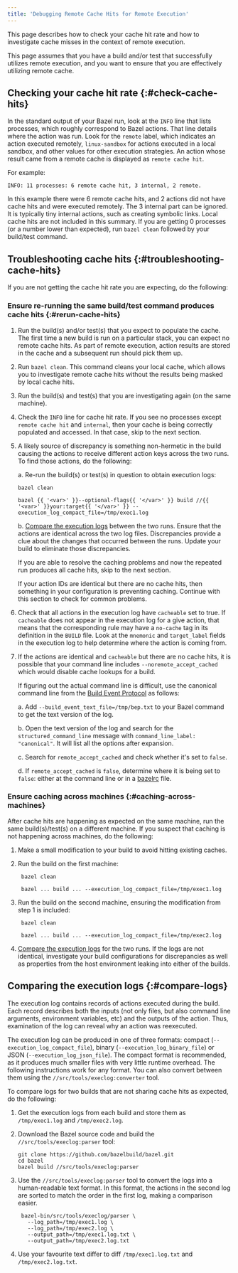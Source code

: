 ```yaml
---
title: 'Debugging Remote Cache Hits for Remote Execution'
---
```


This page describes how to check your cache hit rate and how to investigate
cache misses in the context of remote execution.

This page assumes that you have a build and/or test that successfully
utilizes remote execution, and you want to ensure that you are effectively
utilizing remote cache.

## Checking your cache hit rate {:#check-cache-hits}

In the standard output of your Bazel run, look at the `INFO` line that lists
processes, which roughly correspond to Bazel actions. That line details
where the action was run. Look for the `remote` label, which indicates an action
executed remotely, `linux-sandbox` for actions executed in a local sandbox,
and other values for other execution strategies. An action whose result came
from a remote cache is displayed as `remote cache hit`.

For example:

```none {:.devsite-disable-click-to-copy}
INFO: 11 processes: 6 remote cache hit, 3 internal, 2 remote.
```

In this example there were 6 remote cache hits, and 2 actions did not have
cache hits and were executed remotely. The 3 internal part can be ignored.
It is typically tiny internal actions, such as creating symbolic links. Local
cache hits are not included in this summary. If you are getting 0 processes
(or a number lower than expected), run `bazel clean` followed by your build/test
command.

## Troubleshooting cache hits {:#troubleshooting-cache-hits}

If you are not getting the cache hit rate you are expecting, do the following:

### Ensure re-running the same build/test command produces cache hits {:#rerun-cache-hits}

1. Run the build(s) and/or test(s) that you expect to populate the cache. The
   first time a new build is run on a particular stack, you can expect no remote
   cache hits. As part of remote execution, action results are stored in the
   cache and a subsequent run should pick them up.

2. Run `bazel clean`. This command cleans your local cache, which allows
   you to investigate remote cache hits without the results being masked by
   local cache hits.

3. Run the build(s) and test(s) that you are investigating again (on the same
   machine).

4. Check the `INFO` line for cache hit rate. If you see no processes except
   `remote cache hit` and `internal`, then your cache is being correctly populated and
   accessed. In that case, skip to the next section.

5. A likely source of discrepancy is something non-hermetic in the build causing
   the actions to receive different action keys across the two runs. To find
   those actions, do the following:

   a. Re-run the build(s) or test(s) in question to obtain execution logs:

      ```posix-terminal
      bazel clean

      bazel {{ '<var>' }}--optional-flags{{ '</var>' }} build //{{ '<var>' }}your:target{{ '</var>' }} --execution_log_compact_file=/tmp/exec1.log
      ```

   b. [Compare the execution logs](#compare-logs) between the
      two runs. Ensure that the actions are identical across the two log files.
      Discrepancies provide a clue about the changes that occurred between the
      runs. Update your build to eliminate those discrepancies.

   If you are able to resolve the caching problems and now the repeated run
   produces all cache hits, skip to the next section.

   If your action IDs are identical but there are no cache hits, then something
   in your configuration is preventing caching. Continue with this section to
   check for common problems.

5. Check that all actions in the execution log have `cacheable` set to true. If
   `cacheable` does not appear in the execution log for a give action, that
   means that the corresponding rule may have a `no-cache` tag in its
   definition in the `BUILD` file. Look at the `mnemonic` and `target_label`
   fields in the execution log to help determine where the action is coming
   from.

6. If the actions are identical and `cacheable` but there are no cache hits, it
   is possible that your command line includes `--noremote_accept_cached` which
   would disable cache lookups for a build.

   If figuring out the actual command line is difficult, use the canonical
   command line from the
   [Build Event Protocol](/versions/8.1.0/remote/bep)
   as follows:

   a. Add `--build_event_text_file=/tmp/bep.txt` to your Bazel command to get
    the text version of the log.

   b. Open the text version of the log and search for the
    `structured_command_line` message with `command_line_label: "canonical"`.
    It will list all the options after expansion.

   c. Search for `remote_accept_cached` and check whether it's set to `false`.

   d. If `remote_accept_cached` is `false`, determine where it is being
      set to `false`: either at the command line or in a
      [bazelrc](/versions/8.1.0/run/bazelrc#bazelrc-file-locations) file.

### Ensure caching across machines {:#caching-across-machines}

After cache hits are happening as expected on the same machine, run the
same build(s)/test(s) on a different machine. If you suspect that caching is
not happening across machines, do the following:

1. Make a small modification to your build to avoid hitting existing caches.

2. Run the build on the first machine:

   ```posix-terminal
    bazel clean

    bazel ... build ... --execution_log_compact_file=/tmp/exec1.log
   ```

3. Run the build on the second machine, ensuring the modification from step 1
   is included:

   ```posix-terminal
    bazel clean

    bazel ... build ... --execution_log_compact_file=/tmp/exec2.log
   ```

4. [Compare the execution logs](#compare-logs-the-execution-logs) for the two
    runs. If the logs are not identical, investigate your build configurations
    for discrepancies as well as properties from the host environment leaking
    into either of the builds.

## Comparing the execution logs {:#compare-logs}

The execution log contains records of actions executed during the build.
Each record describes both the inputs (not only files, but also command line
arguments, environment variables, etc) and the outputs of the action. Thus,
examination of the log can reveal why an action was reexecuted.

The execution log can be produced in one of three formats:
compact (`--execution_log_compact_file`),
binary (`--execution_log_binary_file`) or JSON (`--execution_log_json_file`).
The compact format is recommended, as it produces much smaller files with very
little runtime overhead. The following instructions work for any format. You
can also convert between them using the `//src/tools/execlog:converter` tool.

To compare logs for two builds that are not sharing cache hits as expected,
do the following:

1. Get the execution logs from each build and store them as `/tmp/exec1.log` and
   `/tmp/exec2.log`.

2. Download the Bazel source code and build the `//src/tools/execlog:parser`
   tool:

       git clone https://github.com/bazelbuild/bazel.git
       cd bazel
       bazel build //src/tools/execlog:parser

3. Use the `//src/tools/execlog:parser` tool to convert the logs into a
   human-readable text format. In this format, the actions in the second log are
   sorted to match the order in the first log, making a comparison easier.

        bazel-bin/src/tools/execlog/parser \
          --log_path=/tmp/exec1.log \
          --log_path=/tmp/exec2.log \
          --output_path=/tmp/exec1.log.txt \
          --output_path=/tmp/exec2.log.txt

4. Use your favourite text differ to diff `/tmp/exec1.log.txt` and
   `/tmp/exec2.log.txt`.
